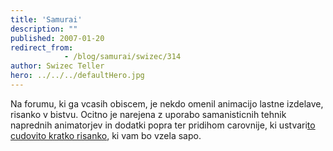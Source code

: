 ```yaml
---
title: 'Samurai'
description: ""
published: 2007-01-20
redirect_from: 
            - /blog/samurai/swizec/314
author: Swizec Teller
hero: ../../../defaultHero.jpg
---
```

Na forumu, ki ga vcasih obiscem, je nekdo omenil animacijo lastne izdelave, risanko v bistvu. Ocitno je narejena z uporabo samanisticnih tehnik naprednih animatorjev in dodatki popra ter pridihom carovnije, ki ustvari[to cudovito kratko risanko](http://www.threeleggedlegs.com/work/samurai/), ki vam bo vzela sapo.